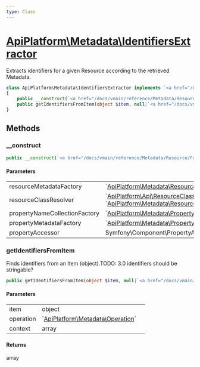 ```yaml
---
type: Class
---
```


# [ApiPlatform\Metadata\IdentifiersExtractor](/docs/vmain/reference/Metadata/IdentifiersExtractor)


Extracts identifiers for a given Resource according to the retrieved Metadata.



```php
class ApiPlatform\Metadata\IdentifiersExtractor implements `<a href="/docs/vmain/reference/Metadata/IdentifiersExtractorInterface">ApiPlatform\Metadata\IdentifiersExtractorInterface</a>`
{
    public __construct(`<a href="/docs/vmain/reference/Metadata/Resource/Factory/ResourceMetadataCollectionFactoryInterface">ApiPlatform\Metadata\Resource\Factory\ResourceMetadataCollectionFactoryInterface</a>` $resourceMetadataFactory, `<a href="/docs/vmain/reference/Metadata/ResourceClassResolverInterface">ApiPlatform\Api\ResourceClassResolverInterface</a>`|`<a href="/docs/vmain/reference/Metadata/ResourceClassResolverInterface">ApiPlatform\Metadata\ResourceClassResolverInterface</a>` $resourceClassResolver, `<a href="/docs/vmain/reference/Metadata/Property/Factory/PropertyNameCollectionFactoryInterface">ApiPlatform\Metadata\Property\Factory\PropertyNameCollectionFactoryInterface</a>` $propertyNameCollectionFactory, `<a href="/docs/vmain/reference/Metadata/Property/Factory/PropertyMetadataFactoryInterface">ApiPlatform\Metadata\Property\Factory\PropertyMetadataFactoryInterface</a>` $propertyMetadataFactory, null|Symfony\Component\PropertyAccess\PropertyAccessorInterface $propertyAccessor)
    public getIdentifiersFromItem(object $item, null|`<a href="/docs/vmain/reference/Metadata/Operation">ApiPlatform\Metadata\Operation</a>` $operation, array $context): array
}
```
## Methods

### __construct



```php
public __construct(`<a href="/docs/vmain/reference/Metadata/Resource/Factory/ResourceMetadataCollectionFactoryInterface">ApiPlatform\Metadata\Resource\Factory\ResourceMetadataCollectionFactoryInterface</a>` $resourceMetadataFactory, `<a href="/docs/vmain/reference/Metadata/ResourceClassResolverInterface">ApiPlatform\Api\ResourceClassResolverInterface</a>`|`<a href="/docs/vmain/reference/Metadata/ResourceClassResolverInterface">ApiPlatform\Metadata\ResourceClassResolverInterface</a>` $resourceClassResolver, `<a href="/docs/vmain/reference/Metadata/Property/Factory/PropertyNameCollectionFactoryInterface">ApiPlatform\Metadata\Property\Factory\PropertyNameCollectionFactoryInterface</a>` $propertyNameCollectionFactory, `<a href="/docs/vmain/reference/Metadata/Property/Factory/PropertyMetadataFactoryInterface">ApiPlatform\Metadata\Property\Factory\PropertyMetadataFactoryInterface</a>` $propertyMetadataFactory, null|Symfony\Component\PropertyAccess\PropertyAccessorInterface $propertyAccessor)
```

#### Parameters

<table><tbody>
<tr><td>resourceMetadataFactory</td><td>`<a href="/docs/vmain/reference/Metadata/Resource/Factory/ResourceMetadataCollectionFactoryInterface">ApiPlatform\Metadata\Resource\Factory\ResourceMetadataCollectionFactoryInterface</a>`</td><td></td></tr><tr><td>resourceClassResolver</td><td>`<a href="/docs/vmain/reference/Metadata/ResourceClassResolverInterface">ApiPlatform\Api\ResourceClassResolverInterface</a>`<br />`<a href="/docs/vmain/reference/Metadata/ResourceClassResolverInterface">ApiPlatform\Metadata\ResourceClassResolverInterface</a>`</td><td></td></tr><tr><td>propertyNameCollectionFactory</td><td>`<a href="/docs/vmain/reference/Metadata/Property/Factory/PropertyNameCollectionFactoryInterface">ApiPlatform\Metadata\Property\Factory\PropertyNameCollectionFactoryInterface</a>`</td><td></td></tr><tr><td>propertyMetadataFactory</td><td>`<a href="/docs/vmain/reference/Metadata/Property/Factory/PropertyMetadataFactoryInterface">ApiPlatform\Metadata\Property\Factory\PropertyMetadataFactoryInterface</a>`</td><td></td></tr><tr><td>propertyAccessor</td><td>Symfony\Component\PropertyAccess\PropertyAccessorInterface</td><td></td></tr>
</tbody>
</table>

### getIdentifiersFromItem

Finds identifiers from an Item (object).TODO: 3.0 identifiers should be stringable?

```php
public getIdentifiersFromItem(object $item, null|`<a href="/docs/vmain/reference/Metadata/Operation">ApiPlatform\Metadata\Operation</a>` $operation, array $context): array
```

#### Parameters

<table><tbody>
<tr><td>item</td><td>object</td><td></td></tr><tr><td>operation</td><td>`<a href="/docs/vmain/reference/Metadata/Operation">ApiPlatform\Metadata\Operation</a>`</td><td></td></tr><tr><td>context</td><td>array</td><td></td></tr>
</tbody>
</table>

#### Returns

array
